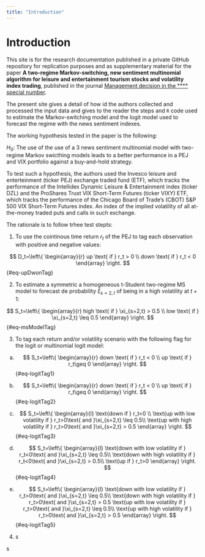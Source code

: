 ```yaml
---
title: "Introduction"
---
```


# Introduction

This site is for the research documentation published in a private GitHub repository for replication purposes and as supplementary material for the paper **A two-regime Markov-switching, new sentiment multinomial algorithm for leisure and entertainment tourism stocks and volatility index trading**, published in the journal [Management decision in the **** special number](https://www.emerald.com/insight/publication/issn/0025-1747).

The present site gives a detail of how id the authors collected and processed the input data and gives to the reader the steps and `R` code used to estimate the Markov-switching model and the logit model used to forecast the regime with the news sentiment indexes.

The working hypothesis tested in the paper is the following:

$H_0:$ The use of the use of a 3 news sentiment multinomial model with two-regime Markov swicthing models leads to a better performance in a PEJ and VIX portfolio against a buy-and-hold strategy.

To test such a hypothesis, the authors used the Invesco leisure and enterteinment (ticker PEJ) exchange traded fund (ETF), which tracks the performance of the Intellidex Dynamic Leisure & Entertainment index (ticker DZL) and the ProShares Trust VIX Short-Term Futures (ticker VIXY) ETF, which tracks the performance of the Chicago Board of Trade's (CBOT) S&P 500 VIX Short-Term Futures index. An index of the implied volatility of all at-the-money traded puts and calls in such exchange.

The rationale is to follow trhee test stepts:

1. To use the cointinous time return $r_t$ of the PEJ to tag each observation with positive and negative values:

$$
D_t=\left\{
\begin{array}{r}
up \text{ if } r_t > 0 \\
down \text{ if } r_t < 0
\end{array} \right.
$${#eq-upDwonTag}

2. To estimate a symmetric a homogeneous t-Student two-regime MS model to forecast de probability $\xi_{s=2,t}$ of being in a high volatility at $t+1$:

$$
S_t=\left\{
\begin{array}{r}
high \text{ if } \xi_{s=2,t} > 0.5 \\
low \text{ if } \xi_{s=2,t} \leq 0.5
\end{array} \right.
$${#eq-msModelTag}

3. To tag each return and/or volatility scenario with the following flag for the logit or multinomial logit model:

  a. $$
S_t=\left\{
\begin{array}{r}
down \text{ if } r_t < 0 \\
up \text{ if } r_t\geq 0
\end{array} \right.
$${#eq-logitTag1}

  b. $$
S_t=\left\{
\begin{array}{r}
down \text{ if } r_t < 0 \\
up \text{ if } r_t\geq 0
\end{array} \right.
$${#eq-logitTag2}
  
  c. $$
S_t=\left\{
\begin{array}{l}
\text{down if } r_t<0 \\
\text{up with low volatility if } r_t>0\text{ and }\xi_{s=2,t} \leq 0.5\\ 
\text{up with high volatility if } r_t>0\text{ and }\xi_{s=2,t} > 0.5
\end{array} \right.
$${#eq-logitTag3}

  d.  $$
S_t=\left\{
\begin{array}{l}
\text{down with low volatility if } r_t<0\text{ and }\xi_{s=2,t} \leq 0.5\\ 
\text{down with high volatility if } r_t<0\text{ and }\xi_{s=2,t} > 0.5\\
\text{up if } r_t>0 
\end{array} \right.
$${#eq-logitTag4}

  e. $$
S_t=\left\{
\begin{array}{l}
\text{down with low volatility if } r_t>0\text{ and }\xi_{s=2,t} \leq 0.5\\ 
\text{down with high volatility if } r_t>0\text{ and }\xi_{s=2,t} > 0.5
\text{up with low volatility if } r_t>0\text{ and }\xi_{s=2,t} \leq 0.5\\ 
\text{up with high volatility if } r_t>0\text{ and }\xi_{s=2,t} > 0.5
\end{array} \right.
$${#eq-logitTag5}

4.
s

s
